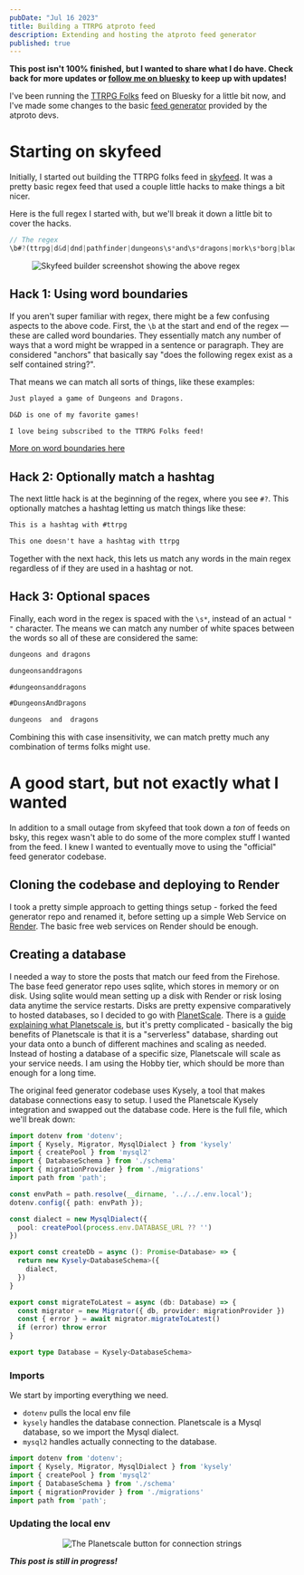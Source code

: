 ```yaml
---
pubDate: "Jul 16 2023"
title: Building a TTRPG atproto feed
description: Extending and hosting the atproto feed generator
published: true
---
```


**This post isn't 100% finished, but I wanted to share what I do have. Check back for more updates or [follow me on bluesky](https://bsky.app/profile/skeet.computer) to keep up with updates!**

I've been running the [TTRPG Folks](https://bsky.app/profile/did:plc:iuk433sj23ncu2oo2pfnw7fw/feed/aaabotewjkiv4) feed on Bluesky for a little bit now, and I've made 
some changes to the basic [feed generator](https://github.com/bluesky-social/feed-generator) 
provided by the atproto devs.

# Starting on skyfeed

Initially, I started out building the TTRPG folks feed in [skyfeed](https://skyfeed.app). It was a pretty basic 
regex feed that used a couple little hacks to make things a bit nicer.

Here is the full regex I started with, but we'll break it down a little bit to cover the hacks.

```js
// The regex
\b#?(ttrpg|d&d|dnd|pathfinder|dungeons\s*and\s*dragons|mork\s*borg|blades\s*in\s*the\s*dark|urban\s*shadows|symbaroum|shadowdark)\b
```

<figure style={{ "--aspectRatio": "16/9" }}>
  <img src="/post_imgs/skyfeed-builder.png" alt="Skyfeed builder screenshot showing the above regex" />
</figure>

## Hack 1: Using word boundaries

If you aren't super familiar with regex, there might be a few confusing aspects to the above code. First, the `\b` 
at the start and end of the regex &mdash; these are called word boundaries. They essentially match any number of ways
that a word might be wrapped in a sentence or paragraph. They are considered "anchors" that basically say "does the
following regex exist as a self contained string?".

That means we can match all sorts of things, like these examples:

```txt /Dungeons and Dragons/
Just played a game of Dungeons and Dragons.
```
```txt /D&D/
D&D is one of my favorite games!
```
```txt /TTRPG/
I love being subscribed to the TTRPG Folks feed!
```

[More on word boundaries here](https://www.regular-expressions.info/wordboundaries.html)

## Hack 2: Optionally match a hashtag

The next little hack is at the beginning of the regex, where you see `#?`. This optionally matches a hashtag
letting us match things like these:

```txt /#ttrpg/
This is a hashtag with #ttrpg
```
```txt /ttrpg/
This one doesn't have a hashtag with ttrpg
```

Together with the next hack, this lets us match any words in the main regex regardless of if they are used in a 
hashtag or not.

## Hack 3: Optional spaces

Finally, each word in the regex is spaced with the `\s*`, instead of an actual `" "` character. The means we can
match any number of white spaces between the words so all of these are considered the same:

```txt /dungeons and dragons/
dungeons and dragons
```
```txt /dungeonsanddragons/
dungeonsanddragons
```
```txt /#dungeonsanddragons/
#dungeonsanddragons
```
```txt /#DungeonsAndDragons/
#DungeonsAndDragons
```
```txt /dungeons  and  dragons/
dungeons  and  dragons
```

Combining this with case insensitivity, we can match pretty much any combination of terms folks might use.

# A good start, but not exactly what I wanted

In addition to a small outage from skyfeed that took down a _ton_ of feeds on bsky, this regex wasn't able
to do some of the more complex stuff I wanted from the feed. I knew I wanted to eventually move to using
the "official" feed generator codebase. 

## Cloning the codebase and deploying to Render

I took a pretty simple approach to getting things setup - forked the feed generator repo and renamed it, before
setting up a simple Web Service on [Render](https://render.com). The basic free web services on Render should be
enough.

## Creating a database

I needed a way to store the posts that match our feed from the Firehose. The base feed generator repo uses sqlite, which
stores in memory or on disk. Using sqlite would mean setting up a disk with Render or risk losing data anytime the
service restarts. Disks are pretty expensive comparatively to hosted databases, so I decided to go with 
[PlanetScale](https://planetscale.com). There is a 
[guide explaining what Planetscale is](https://planetscale.com/docs/concepts/what-is-planetscale), but it's pretty
complicated - basically the big benefits of Planetscale is that it is a "serverless" database, sharding out your data
onto a bunch of different machines and scaling as needed. Instead of hosting a database of a specific size, Planetscale
will scale as your service needs. I am using the Hobby tier, which should be more than enough for a long time.

The original feed generator codebase uses Kysely, a tool that makes database connections easy to setup. I used the 
Planetscale Kysely integration and swapped out the database code. Here is the full file, which we'll break down:

```ts title="src/db/index.ts"
import dotenv from 'dotenv';
import { Kysely, Migrator, MysqlDialect } from 'kysely'
import { createPool } from 'mysql2'
import { DatabaseSchema } from './schema'
import { migrationProvider } from './migrations'
import path from 'path';

const envPath = path.resolve(__dirname, '../../.env.local');
dotenv.config({ path: envPath });

const dialect = new MysqlDialect({
  pool: createPool(process.env.DATABASE_URL ?? '')
})

export const createDb = async (): Promise<Database> => {
  return new Kysely<DatabaseSchema>({
    dialect,
  })
}

export const migrateToLatest = async (db: Database) => {
  const migrator = new Migrator({ db, provider: migrationProvider })
  const { error } = await migrator.migrateToLatest()
  if (error) throw error
}

export type Database = Kysely<DatabaseSchema>
```

### Imports

We start by importing everything we need.

- `dotenv` pulls the local env file
- `kysely` handles the database connection. Planetscale is a Mysql database, so we import the Mysql dialect.
- `mysql2` handles actually connecting to the database.

```ts 
import dotenv from 'dotenv';
import { Kysely, Migrator, MysqlDialect } from 'kysely'
import { createPool } from 'mysql2'
import { DatabaseSchema } from './schema'
import { migrationProvider } from './migrations'
import path from 'path';
```

### Updating the local env

<center>
  <img src="/post_imgs/planetscale-connection-button.png" alt="The Planetscale button for connection strings" />
</center>

***This post is still in progress!***